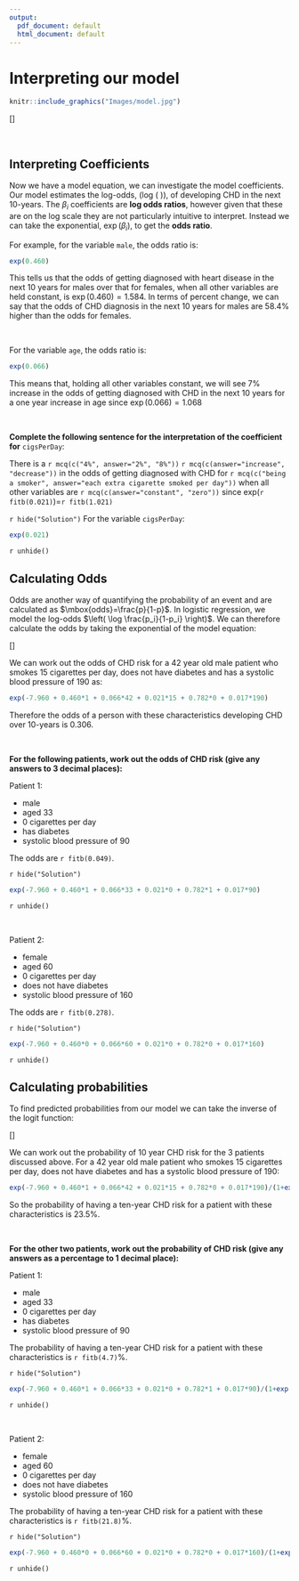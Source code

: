 ```yaml
---
output:
  pdf_document: default
  html_document: default
---
```

# Interpreting our model

```r
knitr::include_graphics("Images/model.jpg")
```

\[\boxed{\begin{align} log \left( \frac{p_i}{1-p_i} \right) &= -7.960 + 0.460 \text{ male} + 0.066 \text{ age} + 0.021 \text{ cigsPerDay}\\& \hspace{0.5cm}  + 0.782 \text{ diabetes} + 0.017 \text{ sysBP}\end{align}}\]

<br>

## Interpreting Coefficients

Now we have a model equation, we can investigate the model coefficients. Our model estimates the log-odds, \(log \left( \frac{p_i}{1-p_i} \right)\), of developing CHD in the next 10-years. 
The $\beta_i$ coefficients are **log odds ratios**, however given that these are on the log scale they are not particularly intuitive to interpret. Instead we can take the exponential, $\exp(\beta_i)$, to get the **odds ratio**.


For example, for the variable `male`, the odds ratio is:
```r
exp(0.460)
```
This tells us that the odds of getting diagnosed with heart disease in the next 10 years for males over that for females, when all other variables are held constant, is $\exp(0.460) = 1.584$. In terms of percent change, we can say that the odds of CHD diagnosis in the next 10 years for males are 58.4% higher than the odds for females.

<br>

For the variable `age`, the odds ratio is:
```r
exp(0.066)
```
This means that, holding all other variables constant, we will see 7% increase in the odds of getting diagnosed with CHD in the next 10 years for a one year increase in age since $\exp(0.066) = 1.068$

<br>

**Complete the following sentence for the interpretation of the coefficient for** `cigsPerDay`:

There is a `r mcq(c("4%", answer="2%", "8%"))` `r mcq(c(answer="increase", "decrease"))` in the odds of getting diagnosed with CHD for `r mcq(c("being a smoker", answer="each extra cigarette smoked per day"))`
 when all other variables are `r mcq(c(answer="constant", "zero"))` since exp(`r fitb(0.021)`)=`r fitb(1.021)`


`r hide("Solution")`
For the variable `cigsPerDay`:
```r
exp(0.021)
```
`r unhide()`


## Calculating Odds

Odds are another way of quantifying the probability of an event and are calculated as $\mbox{odds}=\frac{p}{1-p}$. In logistic regression, we model the log-odds $\left( \log \frac{p_i}{1-p_i} \right)$. We can therefore calculate the odds by taking the exponential of the model equation:

\[\boxed{ \begin{align} \frac{p_i}{1-p_i}&=exp(\beta_0+\beta_1x_{1i}+...+\beta_kx_{ki})\\ &= exp(-7.960 + 0.460 \text{ male} + 0.066 \text{ age} + 0.021 \text{ cigsPerDay}\\& \hspace{0.5cm}  + 0.782 \text{ diabetes} + 0.017 \text{ sysBP}) \end{align}}\]


We can work out the odds of CHD risk for a 42 year old male patient who smokes 15 cigarettes per day, does not have diabetes and has a systolic blood pressure of 190 as:
```r
exp(-7.960 + 0.460*1 + 0.066*42 + 0.021*15 + 0.782*0 + 0.017*190)
```
Therefore the odds of a person with these characteristics developing CHD over 10-years is 0.306.

<br>

**For the following patients, work out the odds of CHD risk (give any answers to 3 decimal places):**

Patient 1:

* male
* aged 33
* 0 cigarettes per day
* has diabetes
* systolic blood pressure of 90

The odds are `r fitb(0.049)`.

`r hide("Solution")`
```r
exp(-7.960 + 0.460*1 + 0.066*33 + 0.021*0 + 0.782*1 + 0.017*90)
```
`r unhide()`

<br>

Patient 2:

* female
* aged 60
* 0 cigarettes per day
* does not have diabetes
* systolic blood pressure of 160

The odds are `r fitb(0.278)`.

`r hide("Solution")`
```r
exp(-7.960 + 0.460*0 + 0.066*60 + 0.021*0 + 0.782*0 + 0.017*160)
```
`r unhide()`


## Calculating probabilities

To find predicted probabilities from our model we can take the inverse of the logit function:

<!-- \[\boxed{\begin{align} p_i&=\frac{exp(\beta_0+\beta_1x_{1i}+...+\beta_kx_{ki})}{1+exp(\beta_0+\beta_1x_{1i}+...+\beta_kx_{ki})}\\ &=\frac{exp(-7.944 + 0.457 \text{ male} + 0.066 \text{ age} + 0.021 \text{ cigsPerDay} + 0.783 \text{ diabetes} + 0.017 \text{ sysBP})}{1+exp(-7.944 + 0.457 \text{ male} + 0.066 \text{ age} + 0.021 \text{ cigsPerDay} + 0.783 \text{ diabetes} + 0.017 \text{ sysBP})} \end{align}}\] -->

\[\boxed{\begin{align} p_i&=\frac{exp(\beta_0+\beta_1x_{1i}+...+\beta_kx_{ki})}{1+exp(\beta_0+\beta_1x_{1i}+...+\beta_kx_{ki})}\\ &=\frac{exp(-7.944 + 0.457 \text{ male } + ... + 0.017 \text{ sysBP})}{1+exp(-7.944 + 0.457 \text{ male } + ... + 0.017 \text{ sysBP})} \end{align}}\]

We can work out the probability of 10 year CHD risk for the 3 patients discussed above. For a 42 year old male patient who smokes 15 cigarettes per day, does not have diabetes and has a systolic blood pressure of 190:
```r
exp(-7.960 + 0.460*1 + 0.066*42 + 0.021*15 + 0.782*0 + 0.017*190)/(1+exp(-7.960 + 0.460*1 + 0.066*42 + 0.021*15 + 0.782*0 + 0.017*190))
```
So the probability of having a ten-year CHD risk for a patient with these characteristics is 23.5%. 

<br>

**For the other two patients, work out the probability of CHD risk (give any answers as a percentage to 1 decimal place):**

Patient 1:

* male
* aged 33
* 0 cigarettes per day
* has diabetes
* systolic blood pressure of 90


The probability of having a ten-year CHD risk for a patient with these characteristics is `r fitb(4.7)`%. 


`r hide("Solution")`
```r
exp(-7.960 + 0.460*1 + 0.066*33 + 0.021*0 + 0.782*1 + 0.017*90)/(1+exp(-7.960 + 0.460*1 + 0.066*33 + 0.021*0 + 0.782*1 + 0.017*90))
```
`r unhide()`

<br>

Patient 2:

* female
* aged 60
* 0 cigarettes per day
* does not have diabetes
* systolic blood pressure of 160

The probability of having a ten-year CHD risk for a patient with these characteristics is `r fitb(21.8)`%. 

`r hide("Solution")`
```r
exp(-7.960 + 0.460*0 + 0.066*60 + 0.021*0 + 0.782*0 + 0.017*160)/(1+exp(-7.960 + 0.460*0 + 0.066*60 + 0.021*0 + 0.782*0 + 0.017*160))
```
`r unhide()`

